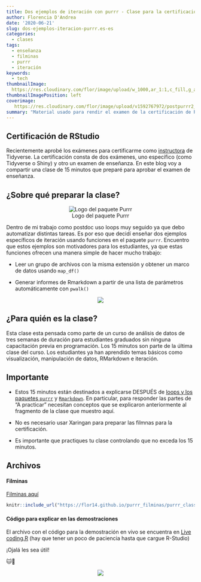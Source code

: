 ```yaml
---
title: Dos ejemplos de iteración con purrr - Clase para la certificación de RStudio
author: Florencia D'Andrea 
date: '2020-06-21'
slug: dos-ejemplos-iteracion-purrr.es-es
categories: 
  - clases
tags:
  - enseñanza
  - filminas
  - purrr
  - iteración
keywords:
  - tech
thumbnailImage: 
  https://res.cloudinary.com/flor/image/upload/w_1000,ar_1:1,c_fill,g_auto,e_art:hokusai/v1592763305/14_ibvzqm.png
thumbnailImagePosition: left
coverimage:
   https://res.cloudinary.com/flor/image/upload/v1592767972/postpurrr2_gjjgeb.png
summary: "Material usado para rendir el examen de la certificación de RStudio para ser Tidyverse Instructor"
---
```


## Certificación de RStudio

Recientemente aprobé los exámenes para certificarme como  [instructora](https://education.rstudio.com/trainers/) de Tidyverse. La certificación consta de dos exámenes, uno específico (como Tidyverse o Shiny) y otro un examen de enseñanza.
En este blog voy a compartir una clase de 15 minutos que preparé para aprobar el examen de enseñanza.

## ¿Sobre qué preparar la clase?

<center>
![Logo del paquete Purrr](https://res.cloudinary.com/flor/image/upload/c_scale,w_156/v1592765241/purrr_yefga4.png)
</center>

Dentro de mi trabajo como postdoc uso loops muy seguido ya que debo automatizar distintas tareas. Es por eso que decidí enseñar dos ejemplos específicos de iteración usando funciones en el paquete `purrr`.
Encuentro que estos ejemplos son motivadores para los estudiantes, ya que estas funciones ofrecen una manera simple de hacer mucho trabajo:

* Leer un grupo de archivos con la misma extensión y obtener un marco de datos usando `map_df()`

* Generar informes de Rmarkdown a partir de una lista de parámetros automáticamente con `pwalk()` 

<center>

![](https://res.cloudinary.com/flor/image/upload/v1592769070/7_eng_zdttur.png)
</center>

## ¿Para quién es la clase?

Esta clase esta pensada como parte de un curso de análisis de datos de tres semanas de duración para estudiantes graduados sin ninguna capacitación previa en programación.
Los 15 minutos son parte de la última clase del curso. Los estudiantes ya han aprendido temas básicos como visualización, manipulación de datos, RMarkdown e iteración.

## Importante

* Estos 15 minutos están destinados a explicarse DESPUÉS de [loops y los paquetes `purrr`](https://es.r4ds.hadley.nz/iteraci%C3%B3n.html) y [`Rmarkdown`](https://es.r4ds.hadley.nz/r-markdown.html). En particular, para responder las partes de "A practicar" necesitan conceptos que se explicaron anteriormente al fragmento de la clase que muestro aquí.

* No es necesario usar Xaringan para preparar las filmnas para la certificación. 

* Es importante que practiques tu clase controlando que no exceda los 15 minutos.

## Archivos
#### Filminas

[Filminas aquí](https://flor14.github.io/purrr_filminas/purrr_class_15min_es#1)
```r
knitr::include_url("https://flor14.github.io/purrr_filminas/purrr_class_15min_es#1", height = 300)
```

#### Código para explicar en las demostraciones
El archivo con el código para la demostración en vivo se encuentra en [Live coding.R](https://mybinder.org/v2/gh/flor14/purrr_class/e6be8080991cbd9cad0eba7b4f24858a469026a3) (hay que tener un poco de paciencia hasta que cargue R-Studio)

¡Ojalá les sea útil! 

🐱🧶

<center>

![](https://res.cloudinary.com/flor/image/upload/v1592183718/tuna_piola_qk9jad.png)
</center>
